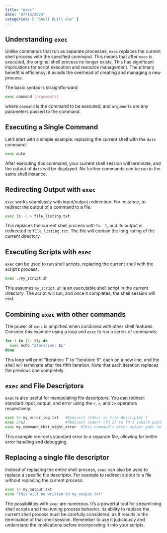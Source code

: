 ```yaml
---
title: "exec"
date: "07/13/2024"
categories: [ "Shell Built-ins" ]
---
```

## Understanding `exec`

Unlike commands that run as separate processes, `exec` replaces the current shell process with the specified command. This means that after `exec` is executed, the original shell process no longer exists.  This has significant implications for script execution and resource management.  The primary benefit is efficiency: it avoids the overhead of creating and managing a new process.

The basic syntax is straightforward:

```bash
exec command [arguments]
```

where `command` is the command to be executed, and `arguments` are any parameters passed to the command.


## Executing a Single Command

Let's start with a simple example: replacing the current shell with the `date` command:

```bash
exec date
```

After executing this command, your current shell session will terminate, and the output of `date` will be displayed.  No further commands can be run in the same shell instance.


## Redirecting Output with `exec`

`exec` works seamlessly with input/output redirection.  For instance, to redirect the output of a command to a file:

```bash
exec ls -l > file_listing.txt
```

This replaces the current shell process with `ls -l`, and its output is redirected to `file_listing.txt`.  The file will contain the long listing of the current directory.


## Executing Scripts with `exec`

`exec` can be used to run shell scripts, replacing the current shell with the script's process:

```bash
exec ./my_script.sh
```

This assumes `my_script.sh` is an executable shell script in the current directory.  The script will run, and once it completes, the shell session will end.


## Combining `exec` with other commands

The power of `exec` is amplified when combined with other shell features. Consider this example using a loop and `exec` to run a series of commands:

```bash
for i in {1..5}; do
  exec echo "Iteration: $i"
done
```

This loop will print "Iteration: 1" to "Iteration: 5", each on a new line, and the shell will terminate after the fifth iteration. Note that each iteration replaces the previous one completely.


##  `exec` and File Descriptors

`exec` is also useful for manipulating file descriptors.  You can redirect standard input, output, and error using the `<`, `>`, and `2>` operators respectively.

```bash
exec 3> my_error_log.txt   #Redirect stderr to file descriptor 3
exec 2>&3                  #Redirect stderr (fd 2) to fd 3 (which points to the log file)
exec my_command_that_might_error  #This command's error output goes to my_error_log.txt
```

This example redirects standard error to a separate file, allowing for better error handling and debugging.


## Replacing a single file descriptor

Instead of replacing the entire shell process, `exec` can also be used to replace a specific file descriptor. For example to redirect stdout to a file without replacing the current process:

```bash
exec 1> my_output.txt
echo "This will be written to my_output.txt"
```


The possibilities with `exec` are numerous.  It’s a powerful tool for streamlining shell scripts and fine-tuning process behavior.  Its ability to replace the current shell process must be carefully considered, as it results in the termination of that shell session. Remember to use it judiciously and understand the implications before incorporating it into your scripts.

